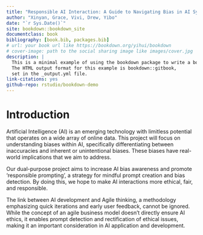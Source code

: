 ```yaml
--- 
title: "Responsible AI Interaction: A Guide to Navigating Bias in AI Systems"
author: "Xinyan, Grace, Vivi, Drew, Yibo"
date: "`r Sys.Date()`"
site: bookdown::bookdown_site
documentclass: book
bibliography: [book.bib, packages.bib]
# url: your book url like https://bookdown.org/yihui/bookdown
# cover-image: path to the social sharing image like images/cover.jpg
description: |
  This is a minimal example of using the bookdown package to write a book.
  The HTML output format for this example is bookdown::gitbook,
  set in the _output.yml file.
link-citations: yes
github-repo: rstudio/bookdown-demo
---
```


# Introduction

Artificial Intelligence (AI) is an emerging technology with limitless potential that operates on a wide array of online data. This project will focus on understanding biases within AI, specifically differentiating between inaccuracies and inherent or unintentional biases. These biases have real-world implications that we aim to address.

Our dual-purpose project aims to increase AI bias awareness and promote 'responsible prompting', a strategy for mindful prompt creation and bias detection. By doing this, we hope to make AI interactions more ethical, fair, and responsible.

The link between AI development and Agile thinking, a methodology emphasizing quick iterations and early user feedback, cannot be ignored. While the concept of an agile business model doesn't directly ensure AI ethics, it enables prompt detection and rectification of ethical issues, making it an important consideration in AI application and development.

